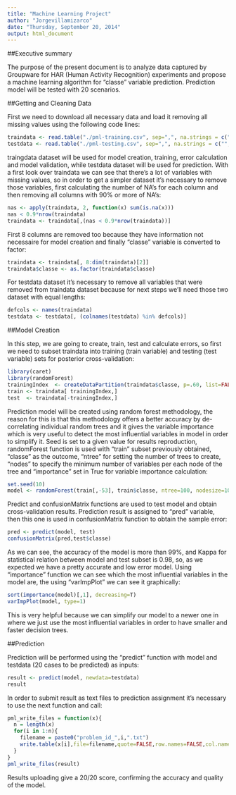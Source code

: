```yaml
---
title: "Machine Learning Project"
author: "Jorgevillamizarco"
date: "Thursday, September 20, 2014"
output: html_document
---
```


##Executive summary

The purpose of the present document is to analyze data captured by Groupware for HAR (Human Activity Recognition) experiments and propose a machine learning algorithm for “classe” variable prediction. Prediction model will be tested with 20 scenarios.

##Getting and Cleaning Data

First we need to download all necessary data and load it removing all missing values using the following code lines:

```r
traindata <- read.table("./pml-training.csv", sep=",", na.strings = c("", "NA", "#DIV/0!"), header=TRUE)
testdata <- read.table("./pml-testing.csv", sep=",", na.strings = c("", "NA", "#DIV/0!"), header=TRUE)
```

traingdata dataset will be used for model creation, training, error calculation and model validation, while testdata dataset will be used for prediction.
With a first look over traindata we can see that there’s a lot of variables with missing values, so in order to get a simpler dataset it’s necessary to remove those variables, first calculating the number of NA’s for each column and then removing all columns with 90% or more of NA’s:


```r
nas <- apply(traindata, 2, function(x) sum(is.na(x)))
nas < 0.9*nrow(traindata)
traindata <- traindata[,(nas < 0.9*nrow(traindata))]
```


First 8 columns are removed too because they have information not necessaire for model creation and finally “classe” variable is converted to factor:

```r
traindata <- traindata[, 8:dim(traindata)[2]]
traindata$classe <- as.factor(traindata$classe)
```

For testdata dataset it’s necessary to remove all variables that were removed from traindata dataset because for next steps we’ll need those two dataset with equal lengths:

```r
defcols <- names(traindata)
testdata <- testdata[, (colnames(testdata) %in% defcols)]
```

##Model Creation

In this step, we are going to create, train, test and calculate errors, so first we need to subset traindata into training (train variable) and testing (test variable) sets for posterior cross-validation:

```r
library(caret)
library(randomForest)
trainingIndex  <- createDataPartition(traindata$classe, p=.60, list=FALSE)
train <- traindata[ trainingIndex,]
test  <- traindata[-trainingIndex,]
```

Prediction model will be created using random forest methodology, the reason for this is that this methodology offers a better accuracy by de-correlating individual random trees and it gives the variable importance which is very useful to detect the most influential variables in model in order to simplify it. Seed is set to a given value for results reproduction, randomForest function is used with “train” subset previously obtained, “classe” as the outcome, “ntree” for setting the number of trees to create, “nodes” to specify the minimum number of variables per each node of the tree and “importance” set in True for variable importance calculation:

```r
set.seed(10)
model <- randomForest(train[,-53], train$classe, ntree=100, nodesize=10, importance=T)
```

Predict and confusionMatrix functions are used to test model and obtain cross-validation results. Prediction result is assigned to “pred” variable, then this one is used in confusionMatrix function to obtain the sample error:

```r
pred <- predict(model, test)
confusionMatrix(pred,test$classe)
```

As we can see, the accuracy of the model is more than 99%, and Kappa for statistical relation between model and test subset is 0.98, so, as we expected we have a pretty accurate and low error model.
Using “importance” function we can see which the most influential variables in the model are, the using “varImpPlot” we can see it graphically:

```r
sort(importance(model)[,1], decreasing=T)
varImpPlot(model, type=1)
```

This is very helpful because we can simplify our model to a newer one in where we just use the most influential variables in order to have smaller and faster decision trees.

##Prediction

Prediction will be performed using the “predict” function with model and testdata (20 cases to be predicted) as inputs:

```r
result <- predict(model, newdata=testdata)
result
```

In order to submit result as text files to prediction assignment it’s necessary to use the next function and call:

```r
pml_write_files = function(x){
  n = length(x)
  for(i in 1:n){
    filename = paste0("problem_id_",i,".txt")
    write.table(x[i],file=filename,quote=FALSE,row.names=FALSE,col.names=FALSE)
  }
}
pml_write_files(result)
```

Results uploading give a 20/20 score, confirming the accuracy and quality of the model.